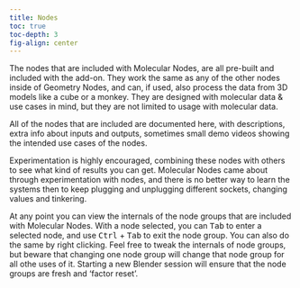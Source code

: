```yaml
---
title: Nodes
toc: true
toc-depth: 3
fig-align: center
---
```


The nodes that are included with Molecular Nodes, are all pre-built and included with the add-on.
They work the same as any of the other nodes inside of Geometry Nodes, and can, if used, also process the data from 3D models like a cube or a monkey.
They are designed with molecular data & use cases in mind, but they are not limited to usage with molecular data.

All of the nodes that are included are documented here, with descriptions, extra info about inputs and outputs, sometimes small demo videos showing the intended use cases of the nodes.

Experimentation is highly encouraged, combining these nodes with others to see what kind of results you can get.
Molecular Nodes came about through experimentation with nodes, and there is no better way to learn the systems then to keep plugging and unplugging different sockets, changing values and tinkering.

At any point you can view the internals of the node groups that are included with Molecular Nodes.
With a node selected, you can <kbd>Tab</kbd> to enter a selected node, and use <kbd>Ctrl</kbd> + <kbd>Tab</kbd> to exit the node group.
You can also do the same by right clicking.
Feel free to tweak the internals of node groups, but beware that changing one node group will change that node group for all othe uses of it.
Starting a new Blender session will ensure that the node groups are fresh and 'factor reset'.
